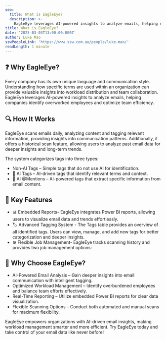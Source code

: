 ```yaml
---
seo:
  title: What is EagleEye?
  description: >-
    EagleEye leverages AI-powered insights to analyze emails, helping companies identify overworked employees and optimize team efficiency.
title: What is EagleEye?
date: '2025-03-03T13:00:00.000Z'
author: Luke Mao
sswPeopleLink: 'https://www.ssw.com.au/people/luke-mao/'
readLength: 1 minute
---
```


## ❓ Why EagleEye?

Every company has its own unique language and communication style. Understanding how specific terms are used within an organization can provide valuable insights into workload distribution and team collaboration. EagleEye leverages AI-powered insights to analyze emails, helping companies identify overworked employees and optimize team efficiency.

## 🔍 How It Works

EagleEye scans emails daily, analyzing content and tagging relevant information, providing insights into communication patterns. Additionally, it offers a historical scan feature, allowing users to analyze past email data for deeper insights and long-term trends.

The system categorizes tags into three types:

* Non-AI Tags – Simple tags that do not use AI for identification.
* 🤖 AI Tags – AI-driven tags that identify relevant terms and context.
* 🤖 AI @Mentions – AI-powered tags that extract specific information from email content.

## 🚀 Key Features

* 📊 Embedded Reports- EagleEye integrates Power BI reports, allowing users to visualize email data and trends effortlessly.
* 🏷️ Advanced Tagging System - The Tags table provides an overview of all identified tags. Users can view, manage, and add new tags for better categorization and deeper insights.
* ⚙️ Flexible Job Management- EagleEye tracks scanning history and provides two job management options:

## 🎯 Why Choose EagleEye?

* AI-Powered Email Analysis – Gain deeper insights into email communication with intelligent tagging.
* Optimized Workload Management – Identify overburdened employees and balance team efforts effectively.
* Real-Time Reporting – Utilize embedded Power BI reports for clear data visualization.
* Flexible Scanning Options – Conduct both automated and manual scans for maximum flexibility.

EagleEye empowers organizations with AI-driven email insights, making workload management smarter and more efficient. Try EagleEye today and take control of your email data like never before!
